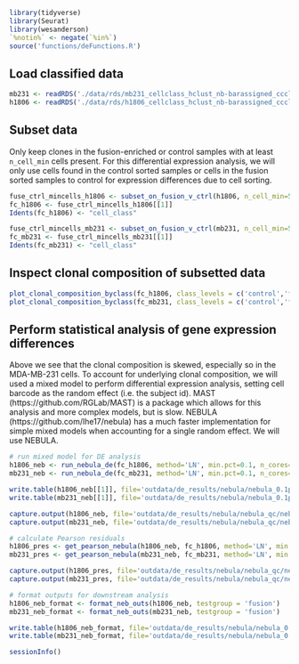 ```r
library(tidyverse)
library(Seurat)
library(wesanderson)
`%notin%` <- negate(`%in%`)
source('functions/deFunctions.R')
```

## Load classified data
```r
mb231 <- readRDS('./data/rds/mb231_cellclass_hclust_nb-barassigned_ccclustered_precc_singlets.rds')
h1806 <- readRDS('./data/rds/h1806_cellclass_hclust_nb-barassigned_ccclustered_precc_singlets.rds')
```

## Subset data
Only keep clones in the fusion-enriched or control samples with at least `n_cell_min` cells present. For this differential expression analysis, we will only use cells found in the control sorted samples or cells in the fusion sorted samples to control for expression differences due to cell sorting. 
```r
fuse_ctrl_mincells_h1806 <- subset_on_fusion_v_ctrl(h1806, n_cell_min=5)
fc_h1806 <- fuse_ctrl_mincells_h1806[[1]]
Idents(fc_h1806) <- "cell_class"

fuse_ctrl_mincells_mb231 <- subset_on_fusion_v_ctrl(mb231, n_cell_min=5)
fc_mb231 <- fuse_ctrl_mincells_mb231[[1]]
Idents(fc_mb231) <- "cell_class"
```

## Inspect clonal composition of subsetted data
```r
plot_clonal_composition_byclass(fc_h1806, class_levels = c('control','fusion')) + ggtitle('HCC1806')
plot_clonal_composition_byclass(fc_mb231, class_levels = c('control','fusion')) + ggtitle('MDA-MB-231')
```

## Perform statistical analysis of gene expression differences
Above we see that the clonal composition is skewed, especially so in the MDA-MB-231 cells. To account for underlying clonal composition, we will used a mixed model to perform differential expression analysis, setting cell barcode as the random effect (i.e. the subject id). MAST (https://github.com/RGLab/MAST) is a package which allows for this analysis and more complex models, but is slow. NEBULA (https://github.com/lhe17/nebula) has a much faster implementation for simple mixed models when accounting for a single random effect. We will use NEBULA.
```r
# run mixed model for DE analysis
h1806_neb <- run_nebula_de(fc_h1806, method='LN', min.pct=0.1, n_cores=16, min.cpc=0.01, sid = 'barpairid', group = 'cell_class')
mb231_neb <- run_nebula_de(fc_mb231, method='LN', min.pct=0.1, n_cores=16, min.cpc=0.01, sid = 'barpairid', group = 'cell_class')

write.table(h1806_neb[[1]], file='outdata/de_results/nebula/nebula_0.1pct_h1806_fusion_v_control_raw.tsv', quote=FALSE, sep='\t', col.names = TRUE)
write.table(mb231_neb[[1]], file='outdata/de_results/nebula/nebula_0.1pct_mb231_fusion_v_control_raw.tsv', quote=FALSE, sep='\t', col.names = TRUE)

capture.output(h1806_neb, file='outdata/de_results/nebula/nebula_qc/nebula_0.1pct_h1806_fusion_v_control.tsv')
capture.output(mb231_neb, file='outdata/de_results/nebula/nebula_qc/nebula_0.1pct_mb231_fusion_v_control.tsv')

# calculate Pearson residuals
h1806_pres <- get_pearson_nebula(h1806_neb, fc_h1806, method='LN', min.pct=0.1, n_cores=16, min.cpc=0.01, sid = 'barpairid', group = 'cell_class')
mb231_pres <- get_pearson_nebula(mb231_neb, fc_mb231, method='LN', min.pct=0.1, n_cores=16, min.cpc=0.01, sid = 'barpairid', group = 'cell_class')

capture.output(h1806_pres, file='outdata/de_results/nebula/nebula_qc/nebula_0.1pct_h1806_fusion_v_control_pearson_residuals.tsv')
capture.output(mb231_pres, file='outdata/de_results/nebula/nebula_qc/nebula_0.1pct_mb231_fusion_v_control_pearson_residuals.tsv')

# format outputs for downstream analysis
h1806_neb_format <- format_neb_outs(h1806_neb, testgroup = 'fusion')
mb231_neb_format <- format_neb_outs(mb231_neb, testgroup = 'fusion')

write.table(h1806_neb_format, file='outdata/de_results/nebula/nebula_0.1pct_h1806_fusion_v_control.tsv', quote=FALSE, sep='\t', col.names = TRUE)
write.table(mb231_neb_format, file='outdata/de_results/nebula/nebula_0.1pct_mb231_fusion_v_control.tsv', quote=FALSE, sep='\t', col.names = TRUE)
```


```r
sessionInfo()
```

